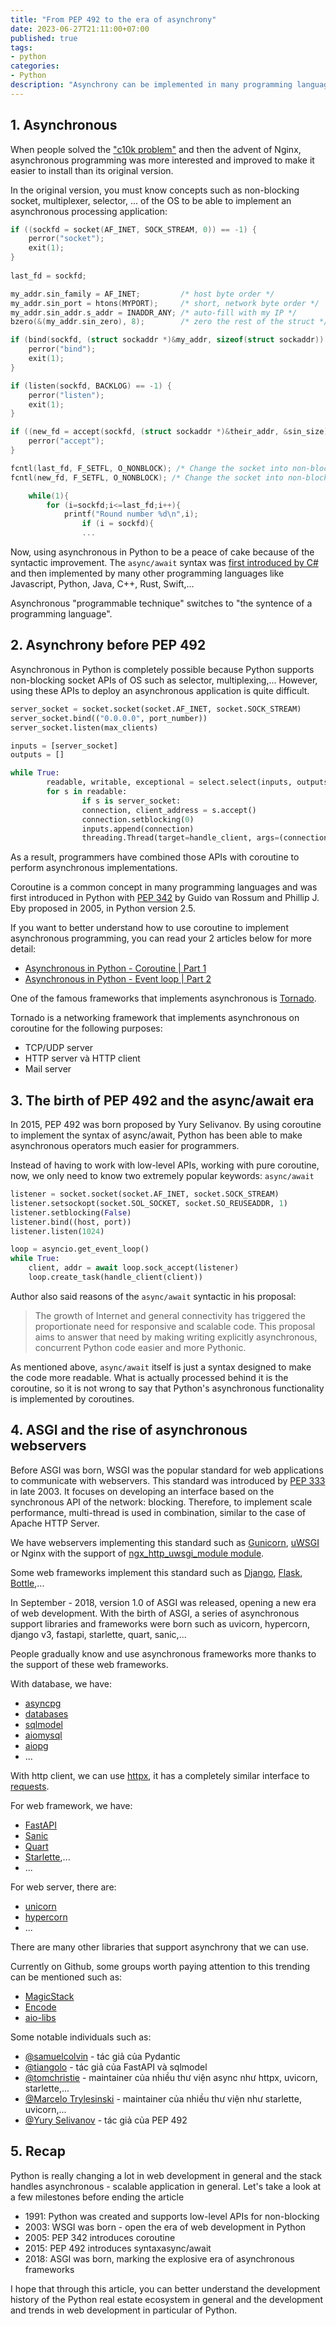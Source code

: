 ```yaml
---
title: "From PEP 492 to the era of asynchrony"
date: 2023-06-27T21:11:00+07:00
published: true
tags:
- python
categories:
- Python
description: "Asynchrony can be implemented in many programming languages, including Python. However, asynchrony in early Python was not as widely used as Javascript or C# because of its difficult implementation. In this article, I will introduce the history of asynchronous programming in Python and its growth at the present time."
---
```


## 1. Asynchronous

When people solved the ["c10k problem"](http://www.kegel.com/c10k.html) and then the advent of Nginx, asynchronous programming was more interested and improved to make it easier to install than its original version.

In the original version, you must know concepts such as non-blocking socket, multiplexer, selector, ... of the OS to be able to implement an asynchronous processing application:

```c 
if ((sockfd = socket(AF_INET, SOCK_STREAM, 0)) == -1) {
    perror("socket");
    exit(1);
}
	
last_fd = sockfd;

my_addr.sin_family = AF_INET;         /* host byte order */
my_addr.sin_port = htons(MYPORT);     /* short, network byte order */
my_addr.sin_addr.s_addr = INADDR_ANY; /* auto-fill with my IP */
bzero(&(my_addr.sin_zero), 8);        /* zero the rest of the struct */

if (bind(sockfd, (struct sockaddr *)&my_addr, sizeof(struct sockaddr)) == -1) {
    perror("bind");
    exit(1);
}

if (listen(sockfd, BACKLOG) == -1) {
    perror("listen");
    exit(1);
}

if ((new_fd = accept(sockfd, (struct sockaddr *)&their_addr, &sin_size)) == -1) {
	perror("accept");
}

fcntl(last_fd, F_SETFL, O_NONBLOCK); /* Change the socket into non-blocking state	*/
fcntl(new_fd, F_SETFL, O_NONBLOCK); /* Change the socket into non-blocking state	*/

	while(1){
		for (i=sockfd;i<=last_fd;i++){
			printf("Round number %d\n",i);
       			if (i = sockfd){
                ...
```

Now, using asynchronous in Python to be a peace of cake because of the syntactic improvement. The `async/await` syntax was [first introduced by C#](https://en.wikipedia.org/wiki/Async/await) and then implemented by many other programming languages like Javascript, Python, Java, C++, Rust, Swift,...

Asynchronous "programmable technique" switches to "the syntence of a programming language".

## 2. Asynchrony before PEP 492

Asynchronous in Python is completely possible because Python supports non-blocking socket APIs of OS such as selector, multiplexing,... However, using these APIs to deploy an asynchronous application is quite difficult.

```python 
server_socket = socket.socket(socket.AF_INET, socket.SOCK_STREAM)
server_socket.bind(("0.0.0.0", port_number))
server_socket.listen(max_clients)

inputs = [server_socket]
outputs = []

while True:
        readable, writable, exceptional = select.select(inputs, outputs, inputs, 1)
        for s in readable:
                if s is server_socket:
                connection, client_address = s.accept()
                connection.setblocking(0)
                inputs.append(connection)
                threading.Thread(target=handle_client, args=(connection, client_address)).start()
```

As a result, programmers have combined those APIs with coroutine to perform asynchronous implementations.

Coroutine is a common concept in many programming languages and was first introduced in Python with [PEP 342](https://peps.python.org/pep-0342/) by Guido van Rossum and Phillip J. Eby proposed in 2005, in Python version 2.5.

If you want to better understand how to use coroutine to implement asynchronous programming, you can read your 2 articles below for more detail:

- [Asynchronous in Python - Coroutine | Part 1](/en/posts/asynchronous-in-python-part-1)
- [Asynchronous in Python - Event loop | Part 2](/en/posts/asynchronous-in-python-part-2)

One of the famous frameworks that implements asynchronous is [Tornado](https://en.wikipedia.org/wiki/Tornado_(web_server)). 

Tornado is a networking framework that implements asynchronous on coroutine for the following purposes:

- TCP/UDP server
- HTTP server và HTTP client
- Mail server 

## 3. The birth of PEP 492 and the async/await era

In 2015, PEP 492 was born proposed by Yury Selivanov. By using coroutine to implement the syntax of async/await, Python has been able to make asynchronous operators much easier for programmers.

Instead of having to work with low-level APIs, working with pure coroutine, now, we only need to know two extremely popular keywords: `async/await`


```python 
listener = socket.socket(socket.AF_INET, socket.SOCK_STREAM)
listener.setsockopt(socket.SOL_SOCKET, socket.SO_REUSEADDR, 1)
listener.setblocking(False)
listener.bind((host, port))
listener.listen(1024)

loop = asyncio.get_event_loop()
while True:
    client, addr = await loop.sock_accept(listener)
    loop.create_task(handle_client(client))
```

Author also said reasons of the `async/await` syntactic in his proposal:
> The growth of Internet and general connectivity has triggered the proportionate need for responsive and scalable code. This proposal aims to answer that need by making writing explicitly asynchronous, concurrent Python code easier and more Pythonic.

As mentioned above, `async/await` itself is just a syntax designed to make the code more readable. What is actually processed behind it is the coroutine, so it is not wrong to say that Python's asynchronous functionality is implemented by coroutines.

## 4. ASGI and the rise of asynchronous webservers

Before ASGI was born, WSGI was the popular standard for web applications to communicate with webservers. This standard was introduced by [PEP 333](https://peps.python.org/pep-0333/) in late 2003. It focuses on developing an interface based on the synchronous API of the network: blocking. Therefore, to implement scale performance, multi-thread is used in combination, similar to the case of Apache HTTP Server.

We have webservers implementing this standard such as [Gunicorn](https://gunicorn.org), [uWSGI](https://uwsgi-docs.readthedocs.io/en/latest/) or Nginx with the support of [ngx_http_uwsgi_module module](https://nginx.org/en/docs/http/ngx_http_uwsgi_module.html).

Some web frameworks implement this standard such as [Django](https://www.djangoproject.com), [Flask](https://flask.palletsprojects.com), [Bottle](https://bottlepy.org/docs/dev/),...

In September - 2018, version 1.0 of ASGI was released, opening a new era of web development. With the birth of ASGI, a series of asynchronous support libraries and frameworks were born such as uvicorn, hypercorn, django v3, fastapi, starlette, quart, sanic,...

People gradually know and use asynchronous frameworks more thanks to the support of these web frameworks.

With database, we have:
- [asyncpg](https://github.com/MagicStack/asyncpg)
- [databases](https://github.com/encode/databases)
- [sqlmodel](https://github.com/tiangolo/sqlmodel)
- [aiomysql](https://github.com/aio-libs/aiomysql)
- [aiopg](https://github.com/aio-libs/aiopg)
- ...

With http client, we can use [httpx](https://github.com/encode/httpx), it has a completely similar interface to [requests](https://requests.readthedocs.io/en/latest/).

For web framework, we have:
- [FastAPI](https://github.com/tiangolo/fastapi)
- [Sanic](https://github.com/sanic-org/sanic)
- [Quart](https://github.com/pallets/quart)
- [Starlette](https://github.com/encode/starlette),...
- ...

For web server, there are:
- [unicorn](https://github.com/encode/uvicorn)
- [hypercorn](https://github.com/pgjones/hypercorn)
- ...

There are many other libraries that support asynchrony that we can use.

Currently on Github, some groups worth paying attention to this trending can be mentioned such as:

- [MagicStack](https://github.com/MagicStack)
- [Encode](https://github.com/encode)
- [aio-libs](https://github.com/aio-libs)

Some notable individuals such as:

- [@samuelcolvin](https://github.com/samuelcolvin) - tác giả của Pydantic
- [@tiangolo](https://github.com/tiangolo) - tác giả của FastAPI và sqlmodel
- [@tomchristie](https://github.com/tomchristie) - maintainer của nhiều thư viện async như httpx, uvicorn, starlette,...
- [@Marcelo Trylesinski](https://github.com/Kludex) - maintainer của nhiều thư viện như starlette, uvicorn,...
- [@Yury Selivanov](https://github.com/1st1) - tác giả của PEP 492


## 5. Recap

Python is really changing a lot in web development in general and the stack handles asynchronous - scalable application in general. Let's take a look at a few milestones before ending the article

- 1991: Python was created and supports low-level APIs for non-blocking
- 2003: WSGI was born - open the era of web development in Python
- 2005: PEP 342 introduces coroutine
- 2015: PEP 492 introduces syntaxasync/await
- 2018: ASGI was born, marking the explosive era of asynchronous frameworks


I hope that through this article, you can better understand the development history of the Python real estate ecosystem in general and the development and trends in web development in particular of Python.
